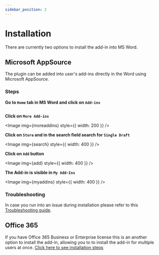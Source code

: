 ```yaml
---
sidebar_position: 2
---
```



# Installation

There are currently two options to install the add-in into MS Word.

## Microsoft AppSource

The plugin can be added into user's add-ins directly in the Word using
Microsoft AppSource. 

### Steps

**Go to `Home` tab in MS Word and click on `Add-ins`**

  <Image img={home} />

**Click on `More Add-ins`**

  <Image img={moreaddins} style={{ width: 200 }} />

**Click on `Store` and in the search field search for `Single Draft`**
   
  <Image img={search} style={{ width: 400 }} />
  

**Click on `Add` button**
   
  <Image img={add} style={{ width: 400 }} />

**The Add-in is visible in `My Add-Ins`**

  <Image img={myaddins} style={{ width: 400 }} />
  

### Troubleshooting

In case you run into an issue during installation please refer to this
[Troubleshooting guide](troubleshooting.mdx).

## Office 365

If you have Office 365 Business or Enterprise license this is an another option
to install the add-in, allowing you to to install the add-in for multiple users
at once.
[Click here to see installation steps](install365.mdx)
